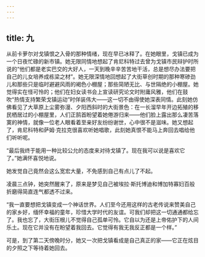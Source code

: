 ```yaml
---
---
---
```

title: 九
---




从前卡萝尔对戈镇恨之入骨的那种情绪，现在早已冰释了。在她眼里，戈镇已成为一个日夜忙碌的新市镇。她无限同情地想起了肯尼科特过去曾为戈镇市民辩护时所说的“他们都是老实巴交的大好人，一天到晚辛辛苦苦地干活，总是想尽办法要把自己的儿女培养成栋梁之材”。她无限深情地回想起了大街草创时期的那种寒碜劲儿和那些只是临时避避风雨的褐色小棚屋；那些简陋无比、与世隔绝的小棚屋。她觉得实在怪可怜的；他们在妇女读书会上宣读研究论文时附庸风雅，他们在鼓吹“热情支持繁荣戈镇运动”时佯装伟大——这一切不由得使她深表同情。此刻她仿佛看见了大草原上尘雾弥漫、夕阳西斜时的大街景色：在一长溜早年开边拓殖的移民栖居过的小棚屋里，人们正鹄首盼望着她倦游归来——他们脸上露出那么凄苦落寞的神情，就像一位老人眼看着至亲好友纷纷谢世，心中很不是滋味。她又想起了，肯尼科特和萨姆·克拉克很喜欢听她唱歌，此刻她真恨不能马上奔回去唱给他们听听呢。

“最后我终于能用一种比较公允的态度来对待戈镇了。现在我可以说是喜欢它了。”她满怀喜悦地说。

她发觉自己竟然会这么宽宏大量，不免感到自己有点儿了不起。

凌晨三点钟，她突然醒来了，原来是梦见自己被埃拉·斯托博迪和博加特寡妇百般折磨得简直连气都透不过来。

“我一直要想把戈镇变成一个神话世界。人们至今还用这样的古老传说来赞美自己的家乡好，缅怀幸福的童年，珍惜大学时代的友谊。可我们却把这一切通通都给忘了。我也忘了，大街压根儿不觉得自己孤单可怜。它自以为还是上帝佑护下的人间乐土。现在它并没有在盼望着我回去。它觉得有我无我反正都是一个样。”

可是，到了第二天傍晚时分，她又一次把戈镇看成是自己真正的家——它正在炫目的夕照之下等待着她回去。